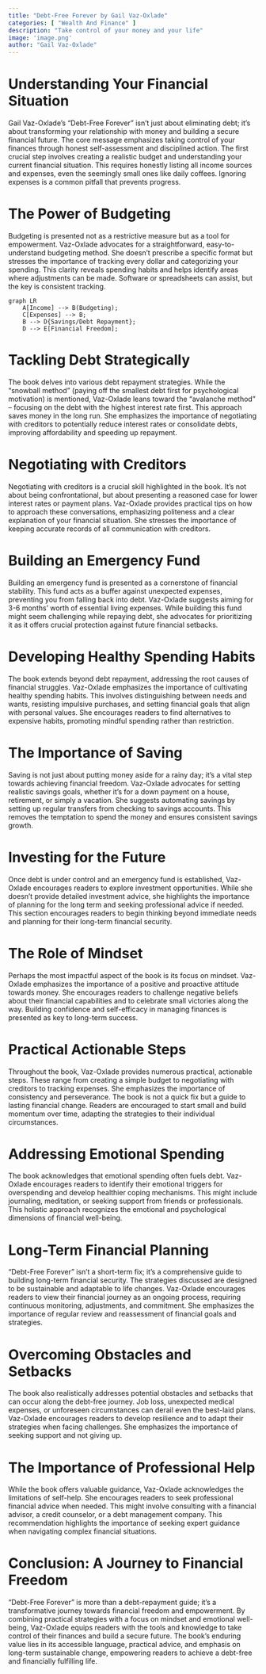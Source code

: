 ```yaml
---
title: "Debt-Free Forever by Gail Vaz-Oxlade"
categories: [ "Wealth And Finance" ]
description: "Take control of your money and your life"
image: 'image.png'
author: "Gail Vaz-Oxlade"
---
```

# Understanding Your Financial Situation

Gail Vaz-Oxlade's "Debt-Free Forever" isn't just about eliminating debt; it's about transforming your relationship with money and building a secure financial future.  The core message emphasizes taking control of your finances through honest self-assessment and disciplined action.  The first crucial step involves creating a realistic budget and understanding your current financial situation. This requires honestly listing all income sources and expenses, even the seemingly small ones like daily coffees.  Ignoring expenses is a common pitfall that prevents progress.

# The Power of Budgeting

Budgeting is presented not as a restrictive measure but as a tool for empowerment.  Vaz-Oxlade advocates for a straightforward, easy-to-understand budgeting method. She doesn't prescribe a specific format but stresses the importance of tracking every dollar and categorizing your spending.  This clarity reveals spending habits and helps identify areas where adjustments can be made.  Software or spreadsheets can assist, but the key is consistent tracking.

```mermaid
graph LR
    A[Income] --> B(Budgeting);
    C[Expenses] --> B;
    B --> D{Savings/Debt Repayment};
    D --> E[Financial Freedom];
```

# Tackling Debt Strategically

The book delves into various debt repayment strategies.  While the "snowball method" (paying off the smallest debt first for psychological motivation) is mentioned, Vaz-Oxlade leans toward the "avalanche method" – focusing on the debt with the highest interest rate first.  This approach saves money in the long run.  She emphasizes the importance of negotiating with creditors to potentially reduce interest rates or consolidate debts, improving affordability and speeding up repayment.


#  Negotiating with Creditors

Negotiating with creditors is a crucial skill highlighted in the book.  It's not about being confrontational, but about presenting a reasoned case for lower interest rates or payment plans.  Vaz-Oxlade provides practical tips on how to approach these conversations, emphasizing politeness and a clear explanation of your financial situation.  She stresses the importance of keeping accurate records of all communication with creditors.


# Building an Emergency Fund

Building an emergency fund is presented as a cornerstone of financial stability.  This fund acts as a buffer against unexpected expenses, preventing you from falling back into debt.  Vaz-Oxlade suggests aiming for 3-6 months' worth of essential living expenses.  While building this fund might seem challenging while repaying debt, she advocates for prioritizing it as it offers crucial protection against future financial setbacks.

# Developing Healthy Spending Habits

The book extends beyond debt repayment, addressing the root causes of financial struggles.  Vaz-Oxlade emphasizes the importance of cultivating healthy spending habits. This involves distinguishing between needs and wants, resisting impulsive purchases, and setting financial goals that align with personal values.  She encourages readers to find alternatives to expensive habits, promoting mindful spending rather than restriction.


#  The Importance of Saving

Saving is not just about putting money aside for a rainy day; it's a vital step towards achieving financial freedom.  Vaz-Oxlade advocates for setting realistic savings goals, whether it's for a down payment on a house, retirement, or simply a vacation.  She suggests automating savings by setting up regular transfers from checking to savings accounts.  This removes the temptation to spend the money and ensures consistent savings growth.

#  Investing for the Future

Once debt is under control and an emergency fund is established, Vaz-Oxlade encourages readers to explore investment opportunities. While she doesn't provide detailed investment advice, she highlights the importance of planning for the long term and seeking professional advice if needed.  This section encourages readers to begin thinking beyond immediate needs and planning for their long-term financial security.


#  The Role of Mindset

Perhaps the most impactful aspect of the book is its focus on mindset.  Vaz-Oxlade emphasizes the importance of a positive and proactive attitude towards money.  She encourages readers to challenge negative beliefs about their financial capabilities and to celebrate small victories along the way.  Building confidence and self-efficacy in managing finances is presented as key to long-term success.


#  Practical Actionable Steps

Throughout the book, Vaz-Oxlade provides numerous practical, actionable steps.  These range from creating a simple budget to negotiating with creditors to tracking expenses.  She emphasizes the importance of consistency and perseverance.  The book is not a quick fix but a guide to lasting financial change.  Readers are encouraged to start small and build momentum over time, adapting the strategies to their individual circumstances.

#  Addressing Emotional Spending

The book acknowledges that emotional spending often fuels debt. Vaz-Oxlade encourages readers to identify their emotional triggers for overspending and develop healthier coping mechanisms.  This might include journaling, meditation, or seeking support from friends or professionals.  This holistic approach recognizes the emotional and psychological dimensions of financial well-being.


#  Long-Term Financial Planning

"Debt-Free Forever" isn't a short-term fix; it's a comprehensive guide to building long-term financial security.  The strategies discussed are designed to be sustainable and adaptable to life changes.  Vaz-Oxlade encourages readers to view their financial journey as an ongoing process, requiring continuous monitoring, adjustments, and commitment.  She emphasizes the importance of regular review and reassessment of financial goals and strategies.


#  Overcoming Obstacles and Setbacks

The book also realistically addresses potential obstacles and setbacks that can occur along the debt-free journey. Job loss, unexpected medical expenses, or unforeseen circumstances can derail even the best-laid plans.  Vaz-Oxlade encourages readers to develop resilience and to adapt their strategies when facing challenges.  She emphasizes the importance of seeking support and not giving up.


#  The Importance of Professional Help

While the book offers valuable guidance, Vaz-Oxlade acknowledges the limitations of self-help. She encourages readers to seek professional financial advice when needed. This might involve consulting with a financial advisor, a credit counselor, or a debt management company.   This recommendation highlights the importance of seeking expert guidance when navigating complex financial situations.



# Conclusion:  A Journey to Financial Freedom

"Debt-Free Forever" is more than a debt-repayment guide; it's a transformative journey towards financial freedom and empowerment. By combining practical strategies with a focus on mindset and emotional well-being, Vaz-Oxlade equips readers with the tools and knowledge to take control of their finances and build a secure future. The book's enduring value lies in its accessible language, practical advice, and emphasis on long-term sustainable change, empowering readers to achieve a debt-free and financially fulfilling life.

